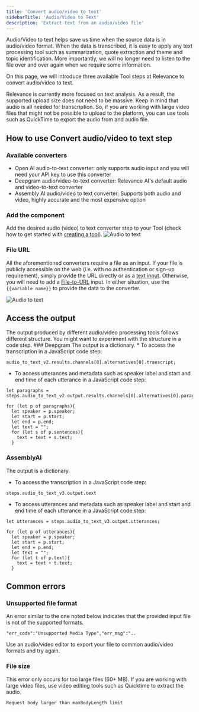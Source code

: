 ```yaml
---
title: 'Convert audio/video to text'
sidebarTitle: 'Audio/Video to Text'
description: 'Extract text from an audio/video file'
---
```


Audio/Video to text helps save us time when the source data is in audio/video format. When the data is transcribed, it is easy to
apply any text processing tool such as summarization, quote extraction and theme and topic identification. More importantly, we 
will no longer need to listen to the file over and over again when we require some information.

On this page, we will introduce three available Tool steps at Relevance to convert audio/video to text.

<Tip>
Relevance is currently more focused on text analysis. As a result, the supported upload size does not need to be massive. 
Keep in mind that audio is all needed for transcription. So, if you are working with large video files that might not be
possible to upload to the platform, you can use tools such as QuickTime to export the audio from and audio file.
</Tip>

## How to use Convert audio/video to text step
### Available converters
* Open AI audio-to-text converter: only supports audio input and you will need your API key to use this converter
* Deepgram audio/video-to-text converter: Relevance AI's default audio and video-to-text converter
* Assembly AI audio/video to text converter: Supports both audio and video, highly accurate and the most expensive option

### Add the component
Add the desired audio (video) to text converter step to your Tool (check how to get started with 
[creating a tool](/build-custom-tools/tool-steps/getting_started)).
![Audio to text](/images/build-custom-tools/tool-step/audio-to-text-get-started.png)

### File URL
All the aforementioned converters require a file as an input. If your file is publicly accessible on the web (i.e. with no 
authentication or sign-up requirement), simply provide the URL directly or as a 
[text input](/build-custom-tools/user-inputs/text-input). Otherwise, you will need to add a 
[File-to-URL](/build-custom-tools/user-inputs/file-to-url) input.
In either situation, use the `{{variable name}}` to provide the data to the converter.

![Audio to text](/images/build-custom-tools/tool-step/audio-to-text-fields.png)

<Snippet file="components/tools/step-general.mdx" />

## Access the output
<Tip>
The output produced by different audio/video processing tools follows different structure. You might want to experiment with
the structure in a code step.
</Tip>
### Deepgram
The output is a dictionary. 
* To access the transcription in a JavaScript code step:

```
audio_to_text_v2.results.channels[0].alternatives[0].transcript;
```

* To access utterances and metadata such as speaker label and start and end time of each utterance in a JavaScript code step:

```
let paragraphs = steps.audio_to_text_v2.output.results.channels[0].alternatives[0].paragraphs.paragraphs;

for (let p of paragraphs){
  let speaker = p.speaker;
  let start = p.start;
  let end = p.end;
  let text = "";
  for (let s of p.sentences){
    text = text + s.text;
  }
```

### AssemblyAI
The output is a dictionary.

* To access the transcription in a JavaScript code step:
 
```
steps.audio_to_text_v3.output.text
```

* To access utterances and metadata such as speaker label and start and end time of each utterance in a JavaScript code step:

```
let utterances = steps.audio_to_text_v3.output.utterances;

for (let p of utterances){
  let speaker = p.speaker;
  let start = p.start;
  let end = p.end;
  let text = "";
  for (let t of p.text){
    text = text + t.text;
  }
```

## Common errors
### Unsupported file format
An error similar to the one noted below indicates that the provided input file is not of the supported formats.

```
"err_code":"Unsupported Media Type","err_msg":"..
```

Use an audio/video editor to export your file to common audio/video formats and try again.

### File size
This error only occurs for too large files (60+ MB). If you are working with large video files, use video editing tools such
as Quicktime to extract the audio.

```
Request body larger than maxBodyLength limit
```
